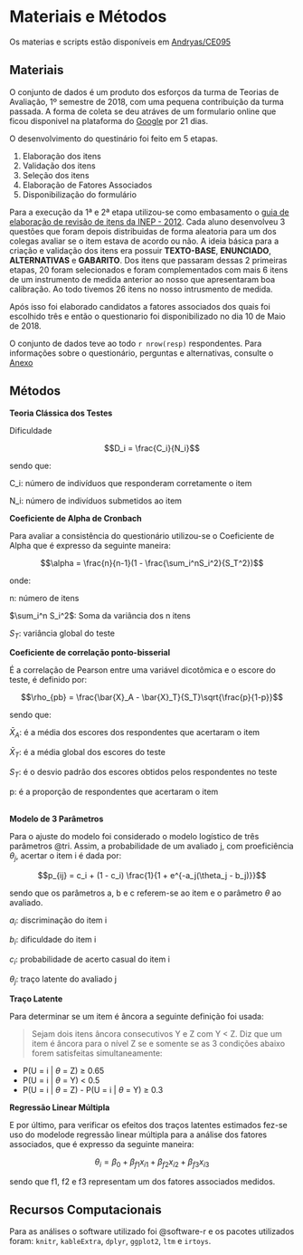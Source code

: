 # Materiais e Métodos

Os materias e scripts estão disponíveis em [Andryas/CE095](https://github.com/Andryas/ce095)

## Materiais

O conjunto de dados é um produto dos esforços da turma de Teorias de
Avaliação, 1º semestre de 2018, com uma pequena contribuição da turma passada.
A forma de coleta se deu atráves de um formulario online que ficou disponivel
na plataforma do [Google](https://www.google.com/forms/about/) por 21 dias.

O desenvolvimento do questinário foi feito em 5 etapas.

1. Elaboração dos itens
2. Validação dos itens
3. Seleção dos itens
4. Elaboração de Fatores Associados
5. Disponibilização do formulário

Para a execução da 1ª e 2ª etapa utilizou-se como embasamento o
[guia de elaboração de revisão de itens da INEP - 2012](www.ufpr.br/~aanjos/CE095/guia_elaboracao_revisao_itens_2012_INEP.pdf).
Cada aluno desenvolveu 3 questões que foram depois distribuidas de forma
aleatoria para um dos colegas avaliar se o item estava de acordo ou não.
A ideia básica para a criação e validação dos itens era possuir
**TEXTO-BASE**, **ENUNCIADO**, **ALTERNATIVAS** e **GABARITO**.
Dos itens que passaram dessas 2 primeiras etapas, 20 foram selecionados
e foram complementados com mais 6 itens de um instrumento de medida anterior
ao nosso que apresentaram boa calibração. Ao todo tivemos 26 itens no nosso
intrusmento de medida.

Após isso foi elaborado candidatos a fatores associados dos quais foi
escolhido três e então o questionario foi disponibilizado no dia 10 de Maio
de 2018.

O conjunto de dados teve ao todo `r nrow(resp)` respondentes. Para
informações sobre o questionário, perguntas e alternativas, consulte o
[Anexo](#Anexo)

## Métodos {#metodos}


**Teoria Clássica dos Testes**

Dificuldade

$$D_i = \frac{C_i}{N_i}$$

sendo que:

C_i: número de indivíduos que responderam corretamente o item

N_i: número de indivíduos submetidos ao item


**Coeficiente de Alpha de Cronbach**\


Para avaliar a consistência do questionário utilizou-se o Coeficiente de
Alpha que é expresso da seguinte maneira:

$$\alpha = \frac{n}{n-1}(1 - \frac{\sum_i^nS_i^2}{S_T^2})$$

onde:

n: número de itens

$\sum_i^n S_i^2$: Soma da variância dos n itens

$S_T$: variância global do teste

**Coeficiente de correlação ponto-bisserial**

É a correlação de Pearson entre uma variável dicotômica e o escore do teste,
é definido por:

$$\rho_{pb} = \frac{\bar{X}_A - \bar{X}_T}{S_T}\sqrt{\frac{p}{1-p}}$$


sendo que:

$\bar{X}_A$: é a média dos escores dos respondentes que acertaram o item

$\bar{X}_T$: é a média global dos escores do teste

$S_T$: é o desvio padrão dos escores obtidos pelos respondentes no teste

p: é a proporção de respondentes que acertaram o item


\
**Modelo de 3 Parâmetros**\


Para o ajuste do modelo foi considerado o modelo logístico de três parâmetros
@tri. Assim, a probabilidade de um avaliado j, com proeficiência
$\theta_j$, acertar o item i é dada por:

$$p_{ij} = c_i + (1 - c_i) \frac{1}{1 + e^{-a_j(\theta_j - b_j)}}$$

sendo que os parâmetros a, b e c referem-se ao item e o parâmetro $\theta$ ao
avaliado.

$a_i$: discriminação do item i

$b_i$: dificuldade do item i

$c_i$: probabilidade de acerto casual do item i

$\theta_j$: traço latente do avaliado j


**Traço Latente**

Para determinar se um item é âncora a seguinte definição foi usada:

> Sejam dois itens âncora consecutivos Y e Z com Y < Z. Diz que um item é
âncora para o nível Z se e somente se as 3 condições abaixo forem satisfeitas
simultaneamente:

* P(U = i | $\theta$ = Z) $\geq$ 0.65
* P(U = i | $\theta$ = Y) < 0.5
* P(U = i | $\theta$ = Z) - P(U = i | $\theta$ = Y) $\geq$ 0.3



**Regressão Linear Múltipla**\


E por último, para verificar os efeitos dos traços latentes estimados fez-se
uso do modelode regressão linear múltipla para a análise dos fatores
associados, que é expresso da seguinte maneira:

$$\theta_{i} = \beta_0 + \beta_{f1}x_{i1} + \beta_{f2}x_{i2} + \beta_{f3}
x_{i3}$$

sendo que f1, f2 e f3 representam um dos fatores associados medidos.



## Recursos Computacionais

Para as análises o software utilizado foi @software-r e os pacotes utilizados
foram: `knitr`, `kableExtra`, `dplyr`, `ggplot2`, `ltm` e `irtoys`.
